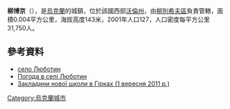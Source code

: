 {{coord|51|52|2|N|25|17|29|E|scale:30000|display=title}}

'''柳博京'''（{{lang-uk|Люботин}}），是[[烏克蘭|烏克蘭]]的城鎮，位於該國西部[[沃倫州|沃倫州]]，由[[柳別希夫區|柳別希夫區]]負責管轄，面積0.004平方公里，海拔高度143米，2001年人口127，人口密度每平方公里31,750人。

==參考資料==
* [http://gska2.rada.gov.ua/pls/z7502/A005?rdat1=26.07.2009&rf7571=4177 село Люботин]{{dead link|date=2018年3月 |bot=InternetArchiveBot |fix-attempted=yes }}
* [http://weather.in.ua/ua/volynskaja/14203 Погода в селі Люботин] {{Wayback|url=http://weather.in.ua/ua/volynskaja/14203 |date=20111219103009 }}
* [http://www.youtube.com/watch?v=DsZE4SqxRNc&feature=plcp&context=C39e8304UDOEgsToPDskJRou7Fud4GY2q_5pDDRiir Закладини нової школи в Гірках (1 вересня 2011 р.)]

{{Ukraine-geo-stub}}
[[Category:烏克蘭城市|Category:烏克蘭城市]]